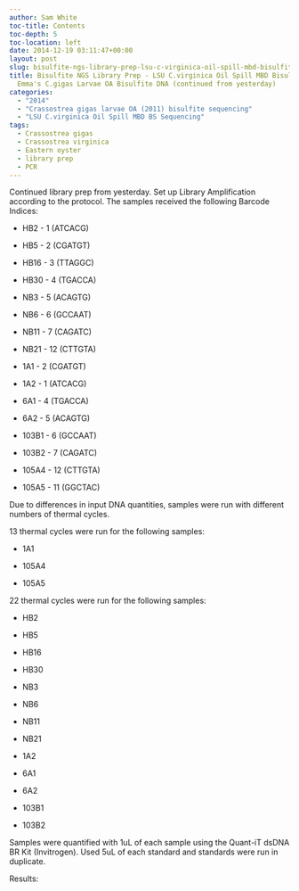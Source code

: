 ```yaml
---
author: Sam White
toc-title: Contents
toc-depth: 5
toc-location: left
date: 2014-12-19 03:11:47+00:00
layout: post
slug: bisulfite-ngs-library-prep-lsu-c-virginica-oil-spill-mbd-bisulfite-dna-and-emmas-c-gigas-larvae-oa-bisulfite-dna-continued-from-yesterday
title: Bisulfite NGS Library Prep - LSU C.virginica Oil Spill MBD Bisulfite DNA and
  Emma's C.gigas Larvae OA Bisulfite DNA (continued from yesterday)
categories:
  - "2014"
  - "Crassostrea gigas larvae OA (2011) bisulfite sequencing"
  - "LSU C.virginica Oil Spill MBD BS Sequencing"
tags:
  - Crassostrea gigas
  - Crassostrea virginica
  - Eastern oyster
  - library prep
  - PCR
---
```


Continued library prep from yesterday. Set up Library Amplification according to the protocol. The samples received the following Barcode Indices:



	
  * HB2 - 1 (ATCACG)

	
  * HB5 - 2 (CGATGT)

	
  * HB16 - 3 (TTAGGC)

	
  * HB30 - 4 (TGACCA)

	
  * NB3 - 5 (ACAGTG)

	
  * NB6 - 6 (GCCAAT)

	
  * NB11 - 7 (CAGATC)

	
  * NB21 - 12 (CTTGTA)

	
  * 1A1 - 2 (CGATGT)

	
  * 1A2 - 1 (ATCACG)

	
  * 6A1 - 4 (TGACCA)

	
  * 6A2 - 5 (ACAGTG)

	
  * 103B1 - 6 (GCCAAT)

	
  * 103B2 - 7 (CAGATC)

	
  * 105A4 - 12 (CTTGTA)

	
  * 105A5 - 11 (GGCTAC)


Due to differences in input DNA quantities, samples were run with different numbers of thermal cycles.

13 thermal cycles were run for the following samples:

	
  * 1A1

	
  * 105A4

	
  * 105A5


22 thermal cycles were run for the following samples:

	
  * HB2

	
  * HB5

	
  * HB16

	
  * HB30

	
  * NB3

	
  * NB6

	
  * NB11

	
  * NB21

	
  * 1A2

	
  * 6A1

	
  * 6A2

	
  * 103B1

	
  * 103B2


Samples were quantified with 1uL of each sample using the Quant-iT dsDNA BR Kit (Invitrogen). Used 5uL of each standard and standards were run in duplicate.

Results:
